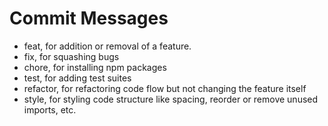 # Commit Messages

- feat, for addition or removal of a feature.
- fix, for squashing bugs
- chore, for installing npm packages
- test, for adding test suites
- refactor, for refactoring code flow but not changing the feature itself
- style, for styling code structure like spacing, reorder or remove unused imports, etc.